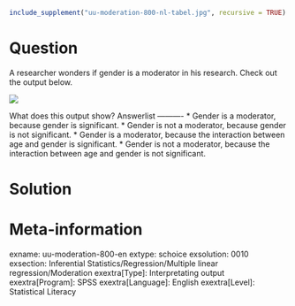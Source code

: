 ```r
include_supplement("uu-moderation-800-nl-tabel.jpg", recursive = TRUE)
```

Question
========
  
A researcher wonders if gender is a moderator in his research. Check out the output below. 

![](uu-moderation-800-nl-tabel.jpg)

What does this output show? 
Answerlist
----------
* Gender is a moderator, because gender is significant.
* Gender is not a moderator, because gender is not significant.
* Gender is a moderator, because the interaction between age and gender is significant.
* Gender is not a moderator, because the interaction between age and gender is not significant.


Solution
========

Meta-information
================
exname: uu-moderation-800-en
extype: schoice
exsolution: 0010
exsection: Inferential Statistics/Regression/Multiple linear regression/Moderation
exextra[Type]: Interpretating output
exextra[Program]: SPSS
exextra[Language]: English
exextra[Level]: Statistical Literacy
